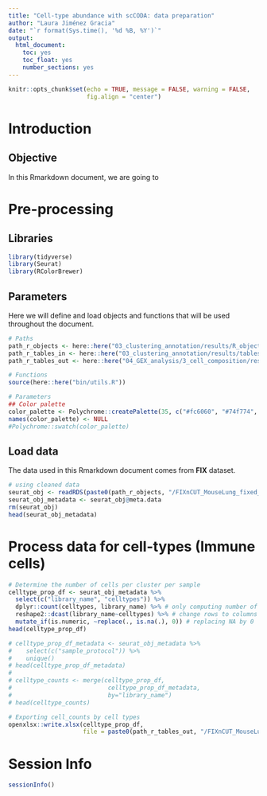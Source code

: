 ```yaml
---
title: "Cell-type abundance with scCODA: data preparation"
author: "Laura Jiménez Gracia"
date: "`r format(Sys.time(), '%d %B, %Y')`"
output:
  html_document:
    toc: yes
    toc_float: yes
    number_sections: yes
---
```


```r
knitr::opts_chunk$set(echo = TRUE, message = FALSE, warning = FALSE,
                      fig.align = "center")
```

# Introduction

## Objective
In this Rmarkdown document, we are going to

# Pre-processing
## Libraries
```r
library(tidyverse)
library(Seurat)
library(RColorBrewer)
```

## Parameters
Here we will define and load objects and functions that will be used throughout the document.
```r
# Paths
path_r_objects <- here::here("03_clustering_annotation/results/R_objects")
path_r_tables_in <- here::here("03_clustering_annotation/results/tables")
path_r_tables_out <- here::here("04_GEX_analysis/3_cell_composition/results/tables")

# Functions
source(here::here("bin/utils.R"))

# Parameters
## Color palette
color_palette <- Polychrome::createPalette(35, c("#fc6060", "#74f774", "#7c7cfc"))
names(color_palette) <- NULL
#Polychrome::swatch(color_palette)
```

## Load data
The data used in this Rmarkdown document comes from **FIX** dataset.
```r
# using cleaned data
seurat_obj <- readRDS(paste0(path_r_objects, "/FIXnCUT_MouseLung_fixed_perfused_clustering_annotation_cleaned.rds"))
seurat_obj_metadata <- seurat_obj@meta.data
rm(seurat_obj)
head(seurat_obj_metadata)
```


# Process data for cell-types (Immune cells)
```r
# Determine the number of cells per cluster per sample
celltype_prop_df <- seurat_obj_metadata %>% 
  select(c("library_name", "celltypes")) %>%
  dplyr::count(celltypes, library_name) %>% # only computing number of cells, not percentages
  reshape2::dcast(library_name~celltypes) %>% # change rows to columns
  mutate_if(is.numeric, ~replace(., is.na(.), 0)) # replacing NA by 0
head(celltype_prop_df)

# celltype_prop_df_metadata <- seurat_obj_metadata %>% 
#    select(c("sample_protocol")) %>% 
#    unique()
# head(celltype_prop_df_metadata)
#  
# celltype_counts <- merge(celltype_prop_df, 
#                           celltype_prop_df_metadata, 
#                           by="library_name")
# head(celltype_counts)

# Exporting cell_counts by cell types
openxlsx::write.xlsx(celltype_prop_df,
                     file = paste0(path_r_tables_out, "/FIXnCUT_MouseLung_fixed_perfused_clustering_annotation_cleaned_counts.xlsx"))
```

# Session Info
```r
sessionInfo()
```
